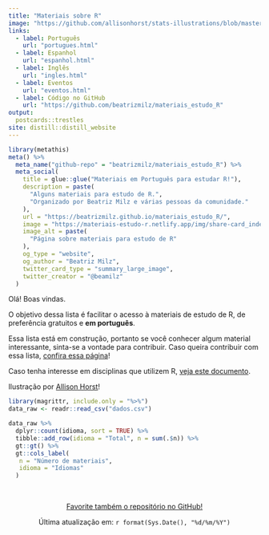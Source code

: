 ```yaml
---
title: "Materiais sobre R"
image: "https://github.com/allisonhorst/stats-illustrations/blob/master/rstats-artwork/heartyr.gif?raw=true"
links:
  - label: Português
    url: "portugues.html"
  - label: Espanhol
    url: "espanhol.html"
  - label: Inglês
    url: "ingles.html"
  - label: Eventos
    url: "eventos.html"
  - label: Código no GitHub
    url: "https://github.com/beatrizmilz/materiais_estudo_R"
output:
  postcards::trestles
site: distill::distill_website
---
```

 
```r
library(metathis)
meta() %>%
  meta_name("github-repo" = "beatrizmilz/materiais_estudo_R") %>% 
  meta_social(
    title = glue::glue("Materiais em Português para estudar R!"),
    description = paste(
      "Alguns materiais para estudo de R.",
      "Organizado por Beatriz Milz e várias pessoas da comunidade."
    ),
    url = "https://beatrizmilz.github.io/materiais_estudo_R/",
    image = "https://materiais-estudo-r.netlify.app/img/share-card_index.png",
    image_alt = paste(
      "Página sobre materiais para estudo de R"
    ),
    og_type = "website",
    og_author = "Beatriz Milz",
    twitter_card_type = "summary_large_image",
    twitter_creator = "@beamilz"
  )

```

Olá! Boas vindas.

O objetivo dessa lista é facilitar o acesso à materiais de estudo de R, de preferência gratuitos e **em português**. 

Essa lista está em construção, portanto se você conhecer algum material interessante, sinta-se a vontade para contribuir. Caso queira contribuir com essa lista, [confira essa página](como_contribuir.html)!


Caso tenha interesse em  disciplinas que utilizem R, [veja este documento](https://github.com/beatrizmilz/materiais_estudo_R/blob/master/disciplinas.md).

Ilustração por [Allison Horst](https://github.com/allisonhorst/stats-illustrations)!




```r
library(magrittr, include.only = "%>%")
data_raw <- readr::read_csv("dados.csv")

data_raw %>%
  dplyr::count(idioma, sort = TRUE) %>% 
  tibble::add_row(idioma = "Total", n = sum(.$n)) %>% 
  gt::gt() %>% 
  gt::cols_label(
   n = "Número de materiais",
   idioma = "Idiomas"
  )

```

<br>

<center>
<!-- Place this tag where you want the button to render. -->
<!-- Place this tag where you want the button to render. -->
<a class="github-button" href="https://github.com/beatrizmilz/materiais_estudo_R" data-icon="octicon-star" data-size="large" data-show-count="true" aria-label="Star beatrizmilz/materiais_estudo_R on GitHub">Favorite também o repositório no GitHub!</a>

Última atualização em: `r format(Sys.Date(), "%d/%m/%Y")`


</center>


<!-- Place this tag in your head or just before your close body tag. -->
<script async defer src="https://buttons.github.io/buttons.js"></script>

